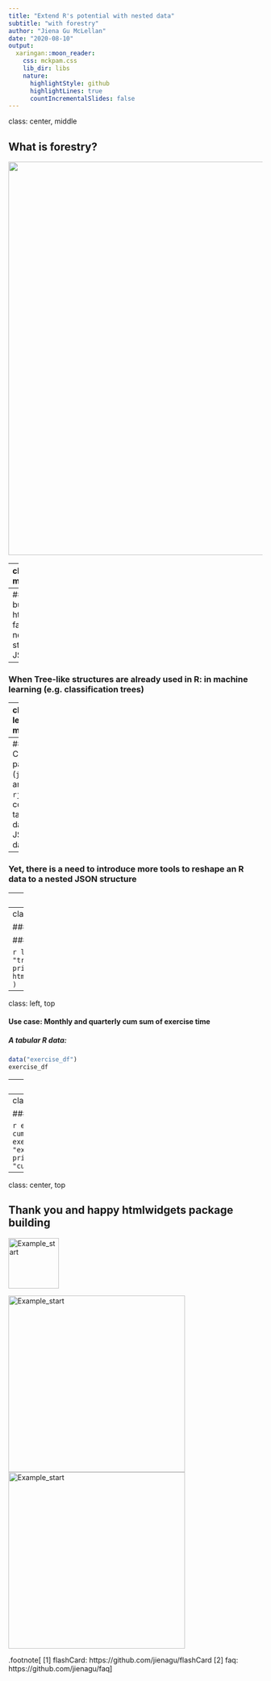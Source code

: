 ```yaml
---
title: "Extend R's potential with nested data"
subtitle: "with forestry"
author: "Jiena Gu McLellan"
date: "2020-08-10"
output:
  xaringan::moon_reader:
    css: mckpam.css
    lib_dir: libs
    nature:
      highlightStyle: github
      highlightLines: true
      countIncrementalSlides: false
---
```

class: center, middle

## What is forestry?

<img src="www/forestry_intro.png"  width="780px"/>

---
class: left, middle


```r
options(htmltools.dir.version = FALSE)
```
## Why nested (hierarchical) data?
<img src="www/forestry_hex2.png"  width="180px" align="right"/>

.footnote[
[1] Jiena McLellan (2020). forestry: Reshape Data Tree. R package version 0.1.0.
  https://CRAN.R-project.org/package=forestry
]

--
### When building htmlwidgets, facing nested structure JSON

--
### When Tree-like structures are already used in R: in machine learning (e.g. classification trees)

---
class: left, middle

## Unlock R's potential with nested data
<img src="www/forestry_hex2.png"  width="180px" align="right"/>

.footnote[
[1] Jiena McLellan (2020). forestry: Reshape Data Tree. R package version 0.1.0.
  https://CRAN.R-project.org/package=forestry
]

--
### Current R packages (`jsonlite` and `rjson`) to convert a tabular R data to a JSNO data

--
### Yet, there is a need to introduce more tools to reshape an R data to a nested JSON structure


---
class: center, middle

# Get Started

<img src="www/started.jpeg" alt="Example_start" width="450" height="500">

---
class:  left, top

### Use Case:

#### Create an JSON array from tree

```r
library(forestry)
new_node <- create_nodes(tree_name = "tree1", 
                         add_children_count = 3, 
                         class = c("A", "B", "C") )
print(new_node, "class")
library(htmlwidgets)
htmlwidgets:::toJSON(forestry::pre_get_array(as.list(new_node)) )
```

---
class: left, top

#### Use case: Monthly and quarterly cum sum of exercise time

##### A tabular R data:

```r
data("exercise_df")
exercise_df
```


---
class: left, top

#### Use case: Monthly and quarterly cum sum of exercise time

```r
exercise_node <- data.tree::as.Node(exercise_df)
exercise_node$Do(function(node) node$exercise_time <- data.tree::Aggregate(node, attribute = "exercise_time", aggFun = sum), traversal = "post-order")
print(exercise_node,  "exercise_time")
```

---
class:  left, top

#### Continued Use Case:

```r
exercise_node_test <- cumsum_across_level(input_node = exercise_node, attri_name = "exercise_time", level_num = "All")
print(exercise_node_test,"exercise_time", "cumsum_number", "level")
```

---
class:  center, top

## Thank you and happy htmlwidgets package building

<img src="www/htmlwidgets.png" alt="Example_start" height="100">

<img src="www/flashCard.gif" alt="Example_start" width="350">
<img src="www/faq_gif.gif" alt="Example_start" width="350">


.footnote[
[1] flashCard: https://github.com/jienagu/flashCard
[2] faq: https://github.com/jienagu/faq
]


